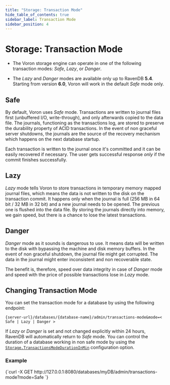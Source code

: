 ```yaml
---
title: "Storage: Transaction Mode"
hide_table_of_contents: true
sidebar_label: Transaction Mode
sidebar_position: 4
---
```



# Storage: Transaction Mode
<Admonition type="note" title="Note">

* The Voron storage engine can operate in one of the following transaction modes: _Safe_, _Lazy_, or _Danger_.

* The _Lazy_ and _Danger_ modes are available only up to RavenDB **5.4**.  
  Starting from version **6.0**, Voron will work in the default _Safe_ mode only.

</Admonition>

## Safe

By default, Voron uses _Safe_ mode. Transactions are written to journal files first (unbuffered I/O, write-through), and only afterwards copied to the data file. The journals, functioning as the transactions log, are stored to preserve the durability property of ACID transactions. In the event of non graceful server shutdowns, the journals are the source of the recovery mechanism which happens on the next database startup.

Each transaction is written to the journal once it's committed and it can be easily recovered if necessary. The user gets successful response _only_ if the commit finishes successfully.

## Lazy

_Lazy_ mode tells Voron to store transactions in temporary memory mapped journal files, which means the data is not written to the disk on the transaction commit. It happens only when the journal is full (256 MB in 64 bit / 32 MB in 32 bit) and a new journal needs to be opened. The previous one is flushed into the data file.
By storing the journals directly into memory, we gain speed, but there is a chance to lose the latest transactions.

## Danger

_Danger_ mode as it sounds is dangerous to use. It means data will be written to the disk with bypassing the machine and disk memory buffers. In the event of non graceful shutdown, the journal file might get corrupted. The data in the journal might enter inconsistent and non recoverable state.

The benefit is, therefore, speed over data integrity in case of _Danger_ mode and speed with the price of possible transactions lose in _Lazy_ mode.

## Changing Transaction Mode

You can set the transaction mode for a database by using the following endpoint:

`{server-url}/databases/{database-name}/admin/transactions-mode&mode=< Safe | Lazy | Danger >`

If _Lazy_ or _Danger_ is set and not changed explicitly within 24 hours, RavenDB will automatically return to _Safe_ mode. You can control the duration of a database working in non safe mode by using the [`Storage.TransactionsModeDurationInMin`](../../server/configuration/storage-configuration.mdx#storagetransactionsmodedurationinmin) configuration option.


### Example

<TabItem value="bash" label="bash">
<CodeBlock language="bash">
{`curl -X GET http://127.0.0.1:8080/databases/myDB/admin/transactions-mode?mode=Safe
`}
</CodeBlock>
</TabItem>

